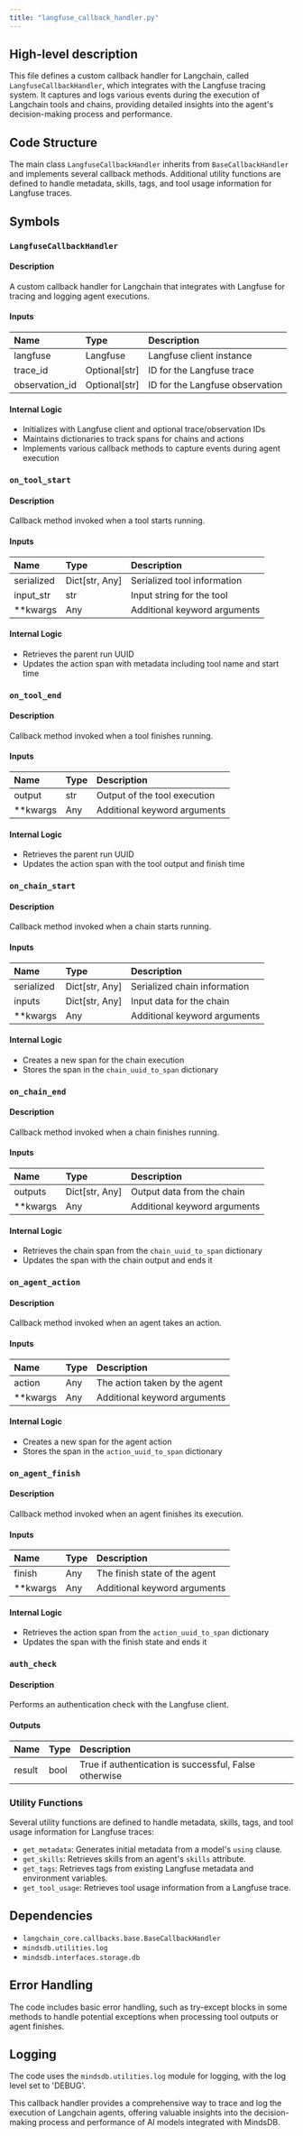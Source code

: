 ```yaml
---
title: "langfuse_callback_handler.py"
---
```


## High-level description
This file defines a custom callback handler for Langchain, called `LangfuseCallbackHandler`, which integrates with the Langfuse tracing system. It captures and logs various events during the execution of Langchain tools and chains, providing detailed insights into the agent's decision-making process and performance.

## Code Structure
The main class `LangfuseCallbackHandler` inherits from `BaseCallbackHandler` and implements several callback methods. Additional utility functions are defined to handle metadata, skills, tags, and tool usage information for Langfuse traces.

## Symbols

### `LangfuseCallbackHandler`
#### Description
A custom callback handler for Langchain that integrates with Langfuse for tracing and logging agent executions.

#### Inputs
| Name | Type | Description |
|:-----|:-----|:------------|
| langfuse | Langfuse | Langfuse client instance |
| trace_id | Optional[str] | ID for the Langfuse trace |
| observation_id | Optional[str] | ID for the Langfuse observation |

#### Internal Logic
- Initializes with Langfuse client and optional trace/observation IDs
- Maintains dictionaries to track spans for chains and actions
- Implements various callback methods to capture events during agent execution

### `on_tool_start`
#### Description
Callback method invoked when a tool starts running.

#### Inputs
| Name | Type | Description |
|:-----|:-----|:------------|
| serialized | Dict[str, Any] | Serialized tool information |
| input_str | str | Input string for the tool |
| **kwargs | Any | Additional keyword arguments |

#### Internal Logic
- Retrieves the parent run UUID
- Updates the action span with metadata including tool name and start time

### `on_tool_end`
#### Description
Callback method invoked when a tool finishes running.

#### Inputs
| Name | Type | Description |
|:-----|:-----|:------------|
| output | str | Output of the tool execution |
| **kwargs | Any | Additional keyword arguments |

#### Internal Logic
- Retrieves the parent run UUID
- Updates the action span with the tool output and finish time

### `on_chain_start`
#### Description
Callback method invoked when a chain starts running.

#### Inputs
| Name | Type | Description |
|:-----|:-----|:------------|
| serialized | Dict[str, Any] | Serialized chain information |
| inputs | Dict[str, Any] | Input data for the chain |
| **kwargs | Any | Additional keyword arguments |

#### Internal Logic
- Creates a new span for the chain execution
- Stores the span in the `chain_uuid_to_span` dictionary

### `on_chain_end`
#### Description
Callback method invoked when a chain finishes running.

#### Inputs
| Name | Type | Description |
|:-----|:-----|:------------|
| outputs | Dict[str, Any] | Output data from the chain |
| **kwargs | Any | Additional keyword arguments |

#### Internal Logic
- Retrieves the chain span from the `chain_uuid_to_span` dictionary
- Updates the span with the chain output and ends it

### `on_agent_action`
#### Description
Callback method invoked when an agent takes an action.

#### Inputs
| Name | Type | Description |
|:-----|:-----|:------------|
| action | Any | The action taken by the agent |
| **kwargs | Any | Additional keyword arguments |

#### Internal Logic
- Creates a new span for the agent action
- Stores the span in the `action_uuid_to_span` dictionary

### `on_agent_finish`
#### Description
Callback method invoked when an agent finishes its execution.

#### Inputs
| Name | Type | Description |
|:-----|:-----|:------------|
| finish | Any | The finish state of the agent |
| **kwargs | Any | Additional keyword arguments |

#### Internal Logic
- Retrieves the action span from the `action_uuid_to_span` dictionary
- Updates the span with the finish state and ends it

### `auth_check`
#### Description
Performs an authentication check with the Langfuse client.

#### Outputs
| Name | Type | Description |
|:-----|:-----|:------------|
| result | bool | True if authentication is successful, False otherwise |

### Utility Functions

Several utility functions are defined to handle metadata, skills, tags, and tool usage information for Langfuse traces:

- `get_metadata`: Generates initial metadata from a model's `using` clause.
- `get_skills`: Retrieves skills from an agent's `skills` attribute.
- `get_tags`: Retrieves tags from existing Langfuse metadata and environment variables.
- `get_tool_usage`: Retrieves tool usage information from a Langfuse trace.

## Dependencies
- `langchain_core.callbacks.base.BaseCallbackHandler`
- `mindsdb.utilities.log`
- `mindsdb.interfaces.storage.db`

## Error Handling
The code includes basic error handling, such as try-except blocks in some methods to handle potential exceptions when processing tool outputs or agent finishes.

## Logging
The code uses the `mindsdb.utilities.log` module for logging, with the log level set to 'DEBUG'.

This callback handler provides a comprehensive way to trace and log the execution of Langchain agents, offering valuable insights into the decision-making process and performance of AI models integrated with MindsDB.